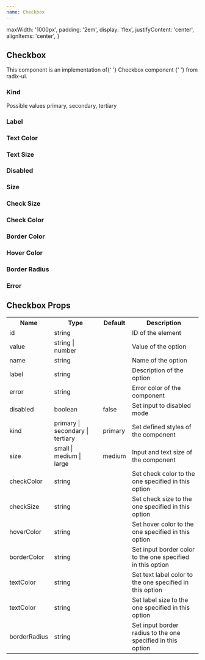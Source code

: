 ```yaml
---
name: Checkbox
---
```



  maxWidth: '1000px',
  padding: '2em',
  display: 'flex',
  justifyContent: 'center',
  alignItems: 'center',
}

<div />
<div>
  <H2 font="secondary">Checkbox</H2>
</div>

<Paragraph4>
  This component is an implementation of{' '}
  <Link
    href="https://www.radix-ui.com/docs/primitives/components/checkbox"
    target="_blank"
    rel="noopener noreferrer"
  >
    Checkbox component
  </Link>{' '}
  from radix-ui.
</Paragraph4>

<div>
  <H3 font="secondary">Kind</H3>
</div>

<div>
  <Paragraph4>Possible values primary, secondary, tertiary</Paragraph4>
</div>

<Playground>
  <div style={styles}>
    <Checkbox defaultChecked kind="primary" />
    <Checkbox defaultChecked kind="secondary" />
    <Checkbox defaultChecked kind="tertiary" />
  </div>
</Playground>

<div>
  <H3 font="secondary">Label</H3>
</div>

<Playground>
  <div style={styles}>
    <Checkbox defaultChecked kind="secondary" id="labelExample" label="Label" />
  </div>
</Playground>

<div>
  <H3 font="secondary">Text Color</H3>
</div>

<Playground>
  <div style={styles}>
    <Checkbox
      defaultChecked
      kind="secondary"
      id="textColorExample"
      label="Label"
      textColor="$colors$primary"
    />
  </div>
</Playground>

<div>
  <H3 font="secondary">Text Size</H3>
</div>

<Playground>
  <div style={styles}>
    <Checkbox
      defaultChecked
      kind="secondary"
      id="textSizeExample"
      label="Label"
      textSize="20px"
    />
  </div>
</Playground>

<div>
  <H3 font="secondary">Disabled</H3>
</div>

<Playground>
  <div style={styles}>
    <Checkbox id="unCheckExample" kind="secondary" disabled />
    <Checkbox id="checkedExample" checked kind="secondary" disabled />
    <Checkbox
      id="labelUcheckedExample"
      kind="secondary"
      label="Label"
      disabled
    />
  </div>
</Playground>

<div>
  <H3 font="secondary">Size</H3>
</div>

<Playground>
  <div style={styles}>
    <Checkbox defaultChecked size="small" id="sizeSmallExample" label="Label" />
    <Checkbox
      defaultChecked
      size="medium"
      id="sizeMediumExample"
      label="Label"
    />
    <Checkbox defaultChecked size="large" id="sizeLargeExample" label="Label" />
  </div>
</Playground>

<div>
  <H3 font="secondary">Check Size</H3>
</div>

<Playground>
  <div style={styles}>
    <Checkbox defaultChecked checkSize="small" />
    <Checkbox defaultChecked checkSize="medium" />
    <Checkbox defaultChecked checkSize="large" />
  </div>
</Playground>

<div>
  <H3 font="secondary">Check Color</H3>
</div>

<Playground>
  <div style={styles}>
    <Checkbox defaultChecked checkColor="red" />
    <Checkbox defaultChecked checkColor="green" />
    <Checkbox defaultChecked checkColor="blue" />
  </div>
</Playground>

<div>
  <H3 font="secondary">Border Color</H3>
</div>

<Playground>
  <div style={styles}>
    <Checkbox defaultChecked borderColor="red" />
    <Checkbox defaultChecked borderColor="green" />
    <Checkbox defaultChecked borderColor="blue" />
  </div>
</Playground>

<div>
  <H3 font="secondary">Hover Color</H3>
</div>

<Playground>
  <div style={styles}>
    <Checkbox defaultChecked hoverColor="coral" />
    <Checkbox defaultChecked hoverColor="lightgreen" />
    <Checkbox defaultChecked hoverColor="lightblue" />
  </div>
</Playground>

<div>
  <H3 font="secondary">Border Radius</H3>
</div>

<Playground>
  <div style={styles}>
    <Checkbox defaultChecked borderRadius="3px" />
    <Checkbox defaultChecked borderRadius="5px" />
    <Checkbox defaultChecked borderRadius="10px" />
  </div>
</Playground>

<div>
  <H3 font="secondary">Error</H3>
</div>

<Playground>
  <div style={styles}>
    <Checkbox error={true} />
  </div>
</Playground>

<h2>Checkbox Props</h2>
<table>
  <tr>
    <th>Name</th>
    <th>Type</th>
    <th>Default</th>
    <th>Description</th>
  </tr>
  <tr>
    <td>id</td>
    <td>string</td>
    <td></td>
    <td>ID of the element</td>
  </tr>
  <tr>
    <td>value</td>
    <td>string | number</td>
    <td></td>
    <td>Value of the option</td>
  </tr>
  <tr>
    <td>name</td>
    <td>string</td>
    <td></td>
    <td>Name of the option</td>
  </tr>
  <tr>
    <td>label</td>
    <td>string</td>
    <td></td>
    <td>Description of the option</td>
  </tr>
  <tr>
    <td>error</td>
    <td>string</td>
    <td></td>
    <td>Error color of the component</td>
  </tr>
  <tr>
    <td>disabled</td>
    <td>boolean</td>
    <td>false</td>
    <td>Set input to disabled mode</td>
  </tr>
  <tr>
    <td>kind</td>
    <td>primary | secondary | tertiary</td>
    <td>primary</td>
    <td>Set defined styles of the component</td>
  </tr>
  <tr>
    <td>size</td>
    <td>small | medium | large</td>
    <td>medium</td>
    <td>Input and text size of the component</td>
  </tr>
  <tr>
    <td>checkColor</td>
    <td>string</td>
    <td></td>
    <td>Set check color to the one specified in this option</td>
  </tr>
  <tr>
    <td>checkSize</td>
    <td>string</td>
    <td></td>
    <td>Set check size to the one specified in this option</td>
  </tr>
  <tr>
    <td>hoverColor</td>
    <td>string</td>
    <td></td>
    <td>Set hover color to the one specified in this option</td>
  </tr>
  <tr>
    <td>borderColor</td>
    <td>string</td>
    <td></td>
    <td>Set input border color to the one specified in this option</td>
  </tr>
  <tr>
    <td>textColor</td>
    <td>string</td>
    <td></td>
    <td>Set text label color to the one specified in this option</td>
  </tr>
  <tr>
    <td>textColor</td>
    <td>string</td>
    <td></td>
    <td>Set label size to the one specified in this option</td>
  </tr>
  <tr>
    <td>borderRadius</td>
    <td>string</td>
    <td></td>
    <td>Set input border radius to the one specified in this option</td>
  </tr>
</table>

